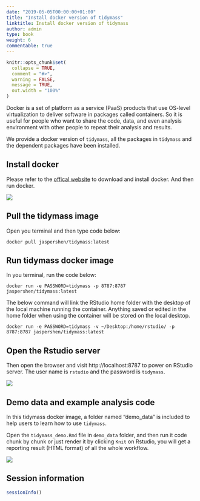 ```yaml
---
date: "2019-05-05T00:00:00+01:00"
title: "Install docker version of tidymass"
linktitle: Install docker version of tidymass
author: admin
type: book
weight: 6
commentable: true
---
```


```r
knitr::opts_chunk$set(
  collapse = TRUE,
  comment = "#>",
  warning = FALSE,
  message = TRUE,
  out.width = "100%"
)
```

Docker is a set of platform as a service (PaaS) products that use OS-level virtualization to deliver software in packages called containers. So it is useful for people who want to share the code, data, and even analysis environment with other people to repeat their analysis and results.

We provide a docker version of `tidymass`, all the packages in `tidymass` and the dependent packages have been installed.


## **Install docker**

Please refer to the [offical website](https://www.docker.com/get-started) to download and install docker. And then run docker.

![](figures/Screen-Shot4-2.png)

## **Pull the tidymass image**

Open you terminal and then type code below:

```
docker pull jaspershen/tidymass:latest
```

## **Run tidymass docker image**

In you terminal, run the code below:

```
docker run -e PASSWORD=tidymass -p 8787:8787 jaspershen/tidymass:latest
```

The below command will link the RStudio home folder with the desktop of the local machine running the container. Anything saved or edited in the home folder when using the container will be stored on the local desktop.

```
docker run -e PASSWORD=tidymass -v ~/Desktop:/home/rstudio/ -p 8787:8787 jaspershen/tidymass:latest
```

## **Open the Rstudio server**

Then open the browser and visit http://localhost:8787 to power on RStudio server. The user name is `rstudio` and the password is `tidymass`.

![](figures-tutorials/Untitled.gif) 

## **Demo data and example analysis code**

In this tidymass docker image, a folder named "demo_data" is included to help users to learn how to use `tidymass`.

Open the `tidymass_demo.Rmd` file in `demo_data` folder, and then run it code chunk by chunk or just render it by clicking `Knit` on Rstudio, you will get a reporting result (HTML format) of all the whole workflow.

![](figures-tutorials/Untitled-2.gif) 

## **Session information**


```r
sessionInfo()
```


